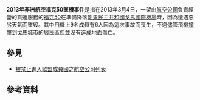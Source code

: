 {{Infobox Airliner accident
|name            = 2013年剛果第一民航墜機事件
|occurrence_type = Accident
|image           = KLM Cityhopper Fokker 50 PH-LXJ AMS 2006-7-18.png
|image_size      = 250
|alt             = 
|caption         =空难中坠毁的9Q-CBD，2006年时仍服役于[[荷兰皇家航空|荷兰皇家航空]]的city hopper公司。<ref name="Airfleets">{{cite web|title= Fokker 50 - MSN 20270 - 9Q-CBD Airline Compagnie Africaine Aviation|publisher= Airfleets.net|url= http://www.airfleets.net/ficheapp/plane-f50-20270.htm|accessdate= 2014-03-09|archive-date= 2020-10-24|archive-url= https://web.archive.org/web/20201024210645/https://www.airfleets.net/ficheapp/plane-f50-20270.htm|dead-url= no}}</ref>
|date            = {{Start date|2013|3|4|df=y}}
|summary         = Crashed in an empty lot in a residential area while on approach to land in poor weather
|site            = [[Goma|Goma]], [[Democratic_Republic_of_the_Congo|Democratic Republic of the Congo]]
|coordinates     = {{Coord|1|41|S|29|14|E|type:event|display=inline,title}}
|aircraft_type   = [[Fokker_50|Fokker 50]]
|aircraft_name   = 
|operator        = [[Compagnie_Africaine_d'Aviation|Compagnie Africaine d'Aviation]]
|tail_number     = 9Q-CBD
|origin          = [[Lodja_Airport|Lodja Airport]]
|stopover        = 
|stopover0       = 
|stopover1       = 
|stopover2       = 
|stopover3       = 
|last_stopover   = 
|destination     = [[Goma_International_Airport|Goma International Airport]]
|passengers      = 4
|crew            = 5
|injuries        = 3
|fatalities      = 6
|survivors       = 3
}}

'''2013年非洲航空福克50墜機事件'''是指在2013年3月4日，一架由{{Link-en|剛果第一民航|Compagnie Africaine d'Aviation}}[[航空公司|航空公司]]負責經營的貨運服務的[[福克50|福克50]]在準備降落[[剛果民主共和國|剛果民主共和國]][[戈馬國際機場|戈馬國際機場]]時，因為遭遇惡劣天氣而墜毀。其中飛機上9名成員有6人因為這次事故而喪生，不過儘管飛機撞擊到[[戈馬|戈馬]]城市的居民區但並沒有造成地面傷亡。

== 參見 ==
* [[被禁止進入歐盟成員國之航空公司列表|被禁止進入歐盟成員國之航空公司列表]]

== 參考資料 ==
{{Reflist}}

{{2013年航空事故}}